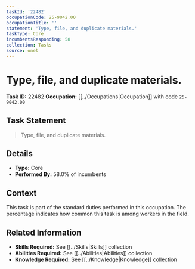 ```yaml
---
taskId: '22482'
occupationCode: 25-9042.00
occupationTitle: ''
statement: 'Type, file, and duplicate materials.'
taskType: Core
incumbentsResponding: 58
collection: Tasks
source: onet
---
```

# Type, file, and duplicate materials.

**Task ID:** 22482
**Occupation:** [[../Occupations|Occupation]] with code `25-9042.00`

## Task Statement

> Type, file, and duplicate materials.

## Details

- **Type:** Core
- **Performed By:** 58.0% of incumbents

## Context

This task is part of the standard duties performed in this occupation. The percentage indicates how common this task is among workers in the field.

## Related Information

- **Skills Required:** See [[../Skills|Skills]] collection
- **Abilities Required:** See [[../Abilities|Abilities]] collection
- **Knowledge Required:** See [[../Knowledge|Knowledge]] collection
